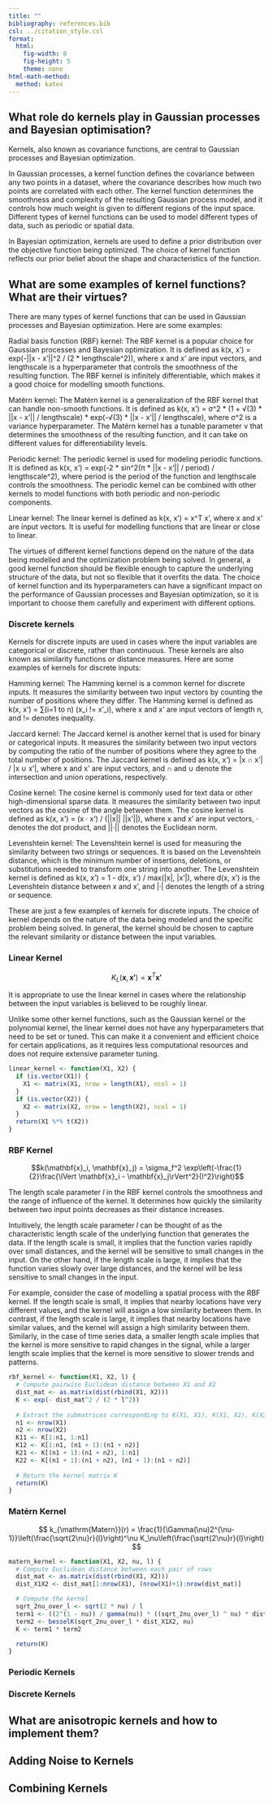 ```yaml
---
title: ""
bibliography: references.bib
csl: ../citation_style.csl
format:
  html:
    fig-width: 8
    fig-height: 5
    theme: none
html-math-method:
  method: katex
---
```

## What role do kernels play in Gaussian processes and Bayesian optimisation?

Kernels, also known as covariance functions, are central to Gaussian processes and Bayesian optimization.

In Gaussian processes, a kernel function defines the covariance between any two points in a dataset, where the covariance describes how much two points are correlated with each other. The kernel function determines the smoothness and complexity of the resulting Gaussian process model, and it controls how much weight is given to different regions of the input space. Different types of kernel functions can be used to model different types of data, such as periodic or spatial data.

In Bayesian optimization, kernels are used to define a prior distribution over the objective function being optimized. The choice of kernel function reflects our prior belief about the shape and characteristics of the function.

## What are some examples of kernel functions? What are their virtues?

There are many types of kernel functions that can be used in Gaussian processes and Bayesian optimization. Here are some examples:

Radial basis function (RBF) kernel: The RBF kernel is a popular choice for Gaussian processes and Bayesian optimization. It is defined as k(x, x') = exp(-||x - x'||^2 / (2 * lengthscale^2)), where x and x' are input vectors, and lengthscale is a hyperparameter that controls the smoothness of the resulting function. The RBF kernel is infinitely differentiable, which makes it a good choice for modelling smooth functions.

Matérn kernel: The Matérn kernel is a generalization of the RBF kernel that can handle non-smooth functions. It is defined as k(x, x') = σ^2 * (1 + √(3) * ||x - x'|| / lengthscale) * exp(-√(3) * ||x - x'|| / lengthscale), where σ^2 is a variance hyperparameter. The Matérn kernel has a tunable parameter ν that determines the smoothness of the resulting function, and it can take on different values for differentiability levels.

Periodic kernel: The periodic kernel is used for modeling periodic functions. It is defined as k(x, x') = exp(-2 * sin^2(π * ||x - x'|| / period) / lengthscale^2), where period is the period of the function and lengthscale controls the smoothness. The periodic kernel can be combined with other kernels to model functions with both periodic and non-periodic components.

Linear kernel: The linear kernel is defined as k(x, x') = x^T x', where x and x' are input vectors. It is useful for modelling functions that are linear or close to linear.

The virtues of different kernel functions depend on the nature of the data being modelled and the optimization problem being solved. In general, a good kernel function should be flexible enough to capture the underlying structure of the data, but not so flexible that it overfits the data. The choice of kernel function and its hyperparameters can have a significant impact on the performance of Gaussian processes and Bayesian optimization, so it is important to choose them carefully and experiment with different options.

### Discrete kernels

Kernels for discrete inputs are used in cases where the input variables are categorical or discrete, rather than continuous. These kernels are also known as similarity functions or distance measures. Here are some examples of kernels for discrete inputs:

Hamming kernel: The Hamming kernel is a common kernel for discrete inputs. It measures the similarity between two input vectors by counting the number of positions where they differ. The Hamming kernel is defined as k(x, x') = ∑(i=1 to n) (x_i != x'_i), where x and x' are input vectors of length n, and != denotes inequality.

Jaccard kernel: The Jaccard kernel is another kernel that is used for binary or categorical inputs. It measures the similarity between two input vectors by computing the ratio of the number of positions where they agree to the total number of positions. The Jaccard kernel is defined as k(x, x') = |x ∩ x'| / |x ∪ x'|, where x and x' are input vectors, and ∩ and ∪ denote the intersection and union operations, respectively.

Cosine kernel: The cosine kernel is commonly used for text data or other high-dimensional sparse data. It measures the similarity between two input vectors as the cosine of the angle between them. The cosine kernel is defined as k(x, x') = (x · x') / (||x|| ||x'||), where x and x' are input vectors, · denotes the dot product, and ||·|| denotes the Euclidean norm.

Levenshtein kernel: The Levenshtein kernel is used for measuring the similarity between two strings or sequences. It is based on the Levenshtein distance, which is the minimum number of insertions, deletions, or substitutions needed to transform one string into another. The Levenshtein kernel is defined as k(x, x') = 1 - d(x, x') / max(|x|, |x'|), where d(x, x') is the Levenshtein distance between x and x', and |·| denotes the length of a string or sequence.

These are just a few examples of kernels for discrete inputs. The choice of kernel depends on the nature of the data being modeled and the specific problem being solved. In general, the kernel should be chosen to capture the relevant similarity or distance between the input variables.

### Linear Kernel

$$ K_L(\boldsymbol{x}, \boldsymbol{x'}) = \boldsymbol{x}^T \boldsymbol{x'} $$

It is appropriate to use the linear kernel in cases where the relationship between the input variables is believed to be roughly linear.

Unlike some other kernel functions, such as the Gaussian kernel or the polynomial kernel, the linear kernel does not have any hyperparameters that need to be set or tuned. This can make it a convenient and efficient choice for certain applications, as it requires less computational resources and does not require extensive parameter tuning.

```r
linear_kernel <- function(X1, X2) {
  if (is.vector(X1)) {
    X1 <- matrix(X1, nrow = length(X1), ncol = 1)
  }
  if (is.vector(X2)) {
    X2 <- matrix(X2, nrow = length(X2), ncol = 1)
  }
  return(X1 %*% t(X2))
}
```


### RBF Kernel

$$k(\mathbf{x}_i, \mathbf{x}_j) = \sigma_f^2 \exp\left(-\frac{1}{2}\frac{\lVert \mathbf{x}_i - \mathbf{x}_j\rVert^2}{l^2}\right)$$

The length scale parameter $l$ in the RBF kernel controls the smoothness and the range of influence of the kernel. It determines how quickly the similarity between two input points decreases as their distance increases.

Intuitively, the length scale parameter $l$ can be thought of as the characteristic length scale of the underlying function that generates the data. If the length scale is small, it implies that the function varies rapidly over small distances, and the kernel will be sensitive to small changes in the input. On the other hand, if the length scale is large, it implies that the function varies slowly over large distances, and the kernel will be less sensitive to small changes in the input.

For example, consider the case of modelling a spatial process with the RBF kernel. If the length scale is small, it implies that nearby locations have very different values, and the kernel will assign a low similarity between them. In contrast, if the length scale is large, it implies that nearby locations have similar values, and the kernel will assign a high similarity between them. Similarly, in the case of time series data, a smaller length scale implies that the kernel is more sensitive to rapid changes in the signal, while a larger length scale implies that the kernel is more sensitive to slower trends and patterns.

```r
rbf_kernel <- function(X1, X2, l) {
  # Compute pairwise Euclidean distance between X1 and X2
  dist_mat <- as.matrix(dist(rbind(X1, X2)))
  K <- exp(- dist_mat^2 / (2 * l^2))
  
  # Extract the submatrices corresponding to K(X1, X1), K(X1, X2), K(X2, X1), K(X2, X2)
  n1 <- nrow(X1)
  n2 <- nrow(X2)
  K11 <- K[1:n1, 1:n1]
  K12 <- K[1:n1, (n1 + 1):(n1 + n2)]
  K21 <- K[(n1 + 1):(n1 + n2), 1:n1]
  K22 <- K[(n1 + 1):(n1 + n2), (n1 + 1):(n1 + n2)]
  
  # Return the kernel matrix K
  return(K)
}
```

### Matérn Kernel

$$ k_{\mathrm{Matern}}(r) = \frac{1}{\Gamma(\nu)2^{\nu-1}}\left(\frac{\sqrt{2\nu}r}{l}\right)^\nu K_\nu\left(\frac{\sqrt{2\nu}r}{l}\right) $$

```r
matern_kernel <- function(X1, X2, nu, l) {
  # Compute Euclidean distance between each pair of rows
  dist_mat <- as.matrix(dist(rbind(X1, X2)))
  dist_X1X2 <- dist_mat[1:nrow(X1), (nrow(X1)+1):nrow(dist_mat)]

  # Compute the kernel
  sqrt_2nu_over_l <- sqrt(2 * nu) / l
  term1 <- ((2^(1 - nu)) / gamma(nu)) * ((sqrt_2nu_over_l) ^ nu) * dist_X1X2 ^ nu
  term2 <- besselK(sqrt_2nu_over_l * dist_X1X2, nu)
  K <- term1 * term2

  return(K)
}
```


### Periodic Kernels

### Discrete Kernels

## What are anisotropic kernels and how to implement them?

## Adding Noise to Kernels

## Combining Kernels
